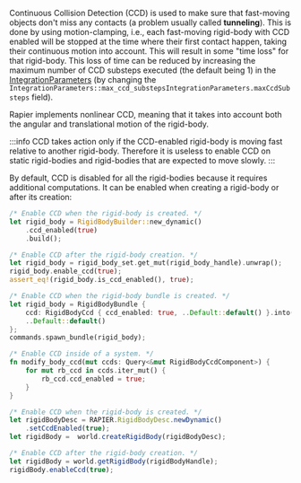 
Continuous Collision Detection (CCD) is used to make sure that fast-moving objects don't miss any contacts (a problem
usually called **tunneling**). This  is done by using motion-clamping, i.e., each fast-moving rigid-body with CCD enabled
will be stopped at the time where their first contact happen, taking their continuous motion into account. This will result
in some "time loss" for that rigid-body. This loss of time can be reduced by increasing the maximum number of CCD
substeps executed (the default being 1) in the [IntegrationParameters](simulation_structures#integration-parameters)
(by changing the <notjs>`IntegrationParameters::max_ccd_substeps`</notjs><js>`IntegrationParameters.maxCcdSubsteps`</js> field).

Rapier implements nonlinear CCD, meaning that it takes into account both the angular and translational motion of the
rigid-body.

:::info
CCD takes action only if the CCD-enabled rigid-body is moving fast relative to another rigid-body. Therefore
it is useless to enable CCD on static rigid-bodies and rigid-bodies that are expected to move slowly.
:::

By default, CCD is disabled for all the rigid-bodies because it requires additional computations. It can be enabled
when creating a rigid-body or after its creation:

<rapier>

```rust
/* Enable CCD when the rigid-body is created. */
let rigid_body = RigidBodyBuilder::new_dynamic()
    .ccd_enabled(true)
    .build();
```
```rust
/* Enable CCD after the rigid-body creation. */
let rigid_body = rigid_body_set.get_mut(rigid_body_handle).unwrap();
rigid_body.enable_ccd(true);
assert_eq!(rigid_body.is_ccd_enabled(), true);
```

</rapier>
<bevy>

```rust
/* Enable CCD when the rigid-body bundle is created. */
let rigid_body = RigidBodyBundle {
    ccd: RigidBodyCcd { ccd_enabled: true, ..Default::default() }.into(),
    ..Default::default()
};
commands.spawn_bundle(rigid_body);
```
```rust
/* Enable CCD inside of a system. */
fn modify_body_ccd(mut ccds: Query<&mut RigidBodyCcdComponent>) {
    for mut rb_ccd in ccds.iter_mut() {
        rb_ccd.ccd_enabled = true;
    }
}
```

</bevy>
<js>

```js
/* Enable CCD when the rigid-body is created. */
let rigidBodyDesc = RAPIER.RigidBodyDesc.newDynamic()
    .setCcdEnabled(true);
let rigidBody =  world.createRigidBody(rigidBodyDesc);
```
```js
/* Enable CCD after the rigid-body creation. */
let rigidBody = world.getRigidBody(rigidBodyHandle);
rigidBody.enableCcd(true);
```

</js>
